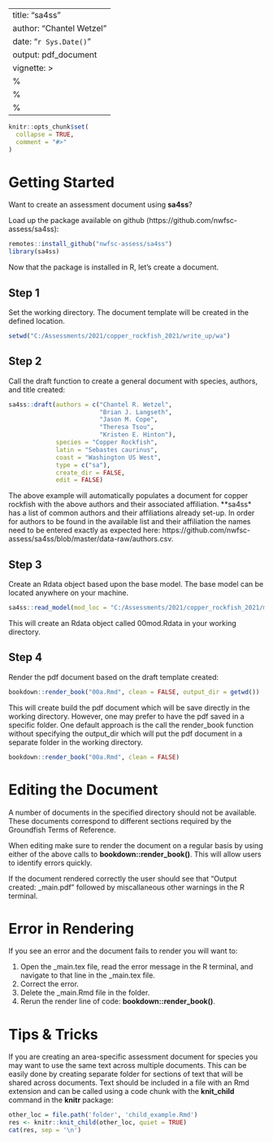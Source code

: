 
---
title: "sa4ss"
author: "Chantel Wetzel"
date: "`r Sys.Date()`"
output: pdf_document
vignette: >
  %\VignetteIndexEntry{sa4ss}
  %\VignetteEngine{knitr::rmarkdown}
  %\VignetteEncoding{UTF-8}
---

```r
knitr::opts_chunk$set(
  collapse = TRUE,
  comment = "#>"
)
```

# Getting Started
Want to create an assessment document using **sa4ss**? 

Load up the package available on github (https://github.com/nwfsc-assess/sa4ss):

```r
remotes::install_github("nwfsc-assess/sa4ss")
library(sa4ss)
```

Now that the package is installed in R, let's create a document.  

## Step 1

Set the working directory. The document template will be created in the defined location.

```r
setwd("C:/Assessments/2021/copper_rockfish_2021/write_up/wa")

```

## Step 2

Call the draft function to create a general document with species, authors, and title created:

```r
sa4ss::draft(authors = c("Chantel R. Wetzel", 
                         "Brian J. Langseth", 
                         "Jason M. Cope", 
                         "Theresa Tsou",
                         "Kristen E. Hinton"),
  			 species = "Copper Rockfish",
  			 latin = "Sebastes caurinus",
  			 coast = "Washington US West",
  			 type = c("sa"),
  			 create_dir = FALSE,
  			 edit = FALSE)
```

The above example will  automatically populates a document for copper rockfish with the above authors and their associated affiliation.  **sa4ss* has a list of common authors and their affiliations already set-up. In order for authors to be found in the available list and their affiliation the names need to be entered exactly as expected here: https://github.com/nwfsc-assess/sa4ss/blob/master/data-raw/authors.csv.

## Step 3

Create an Rdata object based upon the base model.  The base model can be located anywhere on your machine. 

```r
sa4ss::read_model(mod_loc = "C:/Assessments/2021/copper_rockfish_2021/models/base")
```

This will create an Rdata object called 00mod.Rdata in your working directory.

## Step 4

Render the pdf document based on the draft template created:

```r
bookdown::render_book("00a.Rmd", clean = FALSE, output_dir = getwd())

```

This will create build the pdf document which will be save directly in the working directory.  However, one may prefer to have the pdf saved in a specific folder.  One default approach is the call the render_book function without specifying the output_dir which will put the pdf document in a separate folder in the working directory. 

```r
bookdown::render_book("00a.Rmd", clean = FALSE)

```

# Editing the Document
A number of documents in the specified directory should not be available.  These documents correspond to different sections required by the Groundfish Terms of Reference. 

When editing make sure to render the document on a regular basis by using either of the above calls to **bookdown::render_book()**. This will allow users to identify errors quickly.

If the document rendered correctly the user should see that "Output created: _main.pdf" followed by miscallaneous other warnings in the R terminal.  

# Error in Rendering

If you see an error and the document fails to render you will want to:

1. Open the _main.tex file, read the error message in the R terminal, and navigate to that line in the _main.tex file.  
2. Correct the error.
3. Delete the _main.Rmd file in the folder.
4. Rerun the render line of code: **bookdown::render_book()**. 


# Tips & Tricks
If you are creating an area-specific assessment document for species you may want to use the same text across multiple documents.  This can be easily done by creating separate folder for sections of text that will be shared across documents. Text should be included in a file with an Rmd extension and can be called using a code chunk with the **knit_child** command in the **knitr** package:


```r

other_loc = file.path('folder', 'child_example.Rmd')
res <- knitr::knit_child(other_loc, quiet = TRUE)
cat(res, sep = '\n')

```



